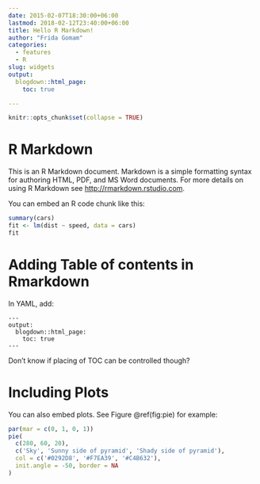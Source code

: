```yaml
---
date: 2015-02-07T18:30:00+06:00
lastmod: 2018-02-12T23:40:00+06:00
title: Hello R Markdown!
author: "Frida Gomam"
categories:
  - features
  - R
slug: widgets
output:
  blogdown::html_page:
    toc: true

---
```


```r
knitr::opts_chunk$set(collapse = TRUE)
```


# R Markdown

This is an R Markdown document. Markdown is a simple formatting syntax for authoring HTML, PDF, and MS Word documents. For more details on using R Markdown see <http://rmarkdown.rstudio.com>.

You can embed an R code chunk like this:

```r
summary(cars)
fit <- lm(dist ~ speed, data = cars)
fit
```

# Adding Table of contents in Rmarkdown

In YAML, add:

```{}
---
output:
  blogdown::html_page:
    toc: true
--- 
``` 
 
Don't know if placing of TOC can be controlled though?


# Including Plots

You can also embed plots. See Figure \@ref(fig:pie) for example:

```r
par(mar = c(0, 1, 0, 1))
pie(
  c(280, 60, 20),
  c('Sky', 'Sunny side of pyramid', 'Shady side of pyramid'),
  col = c('#0292D8', '#F7EA39', '#C4B632'),
  init.angle = -50, border = NA
)
```
